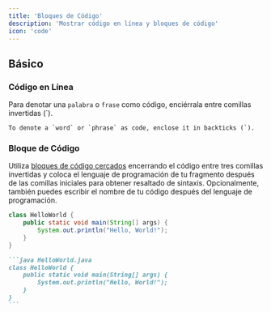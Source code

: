 ```yaml
---
title: 'Bloques de Código'
description: 'Mostrar código en línea y bloques de código'
icon: 'code'
---
```


## Básico

### Código en Línea

Para denotar una `palabra` o `frase` como código, enciérrala entre comillas invertidas (`).

```
To denote a `word` or `phrase` as code, enclose it in backticks (`).
```

### Bloque de Código

Utiliza [bloques de código cercados](https://www.markdownguide.org/extended-syntax/#fenced-code-blocks) encerrando el código entre tres comillas invertidas y coloca el lenguaje de programación de tu fragmento después de las comillas iniciales para obtener resaltado de sintaxis. Opcionalmente, también puedes escribir el nombre de tu código después del lenguaje de programación.

```java HelloWorld.java
class HelloWorld {
    public static void main(String[] args) {
        System.out.println("Hello, World!");
    }
}
```

````md
```java HelloWorld.java
class HelloWorld {
    public static void main(String[] args) {
        System.out.println("Hello, World!");
    }
}
```
````